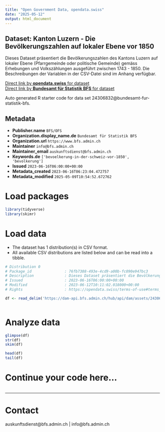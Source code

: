 ```yaml
---
title: "Open Government Data, opendata.swiss"
date: "2025-05-12"
output: html_document
---
```


## Dataset: Kanton Luzern - Die Bevölkerungszahlen auf lokaler Ebene vor 1850

Dieses Dataset präsentiert die Bevölkerungszahlen des Kantons Luzern auf lokaler Ebene (Pfarrgemeinde oder politische Gemeinde) gemäss Erhebungen und Volkszählungen ausgeführt zwischen 1743 - 1850. Die Beschreibungen der Variablen in der CSV-Datei sind im Anhang verfügbar.

[Direct link by **opendata.swiss** for dataset](https://opendata.swiss/de/dataset/kanton-luzern-die-bevolkerungszahlen-auf-lokaler-ebene-vor-1850)<br>
[Direct link by **Bundesamt für Statistik BFS** for dataset](https://www.bfs.admin.ch/asset/de/ts-x-01-2223-LU)

Auto generated R starter code for data set 24306832@bundesamt-fur-statistik-bfs.

## Metadata

- **Publisher.name** `BFS/OFS`
- **Organization.display_name.de** `Bundesamt für Statistik BFS`
- **Organization.url** `https://www.bfs.admin.ch`
- **Maintainer** `info@bfs.admin.ch`
- **Maintainer_email** `auskunftsdienst@bfs.admin.ch`
- **Keywords.de** `['bevoelkerung-in-der-schweiz-vor-1850', 'bevolkerung']`
- **Issued** `2023-06-16T06:00:00+00:00`
- **Metadata_created** `2023-06-16T06:23:04.472757`
- **Metadata_modified** `2025-05-09T10:54:52.672762`


# Load packages

```r

library(tidyverse)
library(skimr)

```

# Load data

-   The dataset has 1 distribution(s) in CSV format.
-   All available CSV distributions are listed below and can be read into a tibble.

```r

# Distribution 0
# Package_id               : 76fb7388-493e-4cd9-a00b-fc090e947bc3
# Description              : Dieses Dataset präsentiert die Bevölkerungszahlen des Kantons Luzern auf lokaler Ebene (Pfarrgemeinde oder politische Gemeinde) gemäss Erhebungen und Volkszählungen ausgeführt zwischen 1743 - 1850. Die Beschreibungen der Variablen in der CSV-Datei sind im Anhang verfügbar.
# Issued                   : 2023-06-16T06:00:00+00:00
# Modified                 : 2023-06-12T10:11:02.018000+00:00
# Rights                   : https://opendata.swiss/terms-of-use#terms_by_ask

df <- read_delim('https://dam-api.bfs.admin.ch/hub/api/dam/assets/24306846/master')



```

# Analyze data

```r

glimpse(df)
str(df)
skim(df)

head(df)
tail(df)

```

# Continue your code here...

```r

```

------------------------------------------------------------------------

# Contact

auskunftsdienst@bfs.admin.ch | info@bfs.admin.ch
